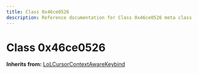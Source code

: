 ```yaml
---
title: Class 0x46ce0526
description: Reference documentation for Class 0x46ce0526 meta class
---
```



# Class 0x46ce0526

**Inherits from:** [LoLCursorContextAwareKeybind](/classes/lolcursorcontextawarekeybind)

<ClassDetails file="/db/classes/0x46ce0526.0bdea5b5a63c.json" />
